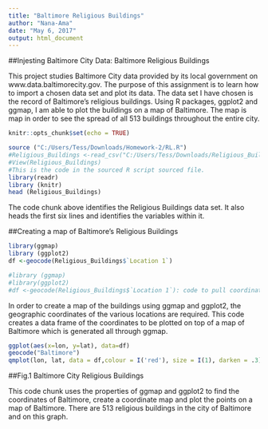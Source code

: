 ```yaml
---
title: "Baltimore Religious Buildings"
author: "Nana-Ama"
date: "May 6, 2017"
output: html_document
---
```

##Injesting Baltimore City Data: Baltimore Religious Buildings


This project studies Baltimore City data provided by its local government on www.data.baltimorecity.gov. The purpose of this assignment is to learn how to import a chosen data set and plot its data. The data set I have chosen is the record of Baltimore's religious buildings. Using R packages, ggplot2 and ggmap, I am able to plot the buildings on a map of Baltimore. The map is map in order to see the spread of all 513 buildings throughout the entire city.

```r
knitr::opts_chunk$set(echo = TRUE)
```

```r
source ("C:/Users/Tess/Downloads/Homework-2/RL.R")
#Religious_Buildings <-read_csv("C:/Users/Tess/Downloads/Religious_Buildings.csv)
#View(Religious_Buildings)
#This is the code in the sourced R script sourced file.  
library(readr)
library (knitr)
head (Religious_Buildings)
```

The code chunk above identifies the Religious Buildings data set. It also heads the first six lines and identifies the variables within it.

##Creating a map of Baltimore's Religious Buildings

```r
library(ggmap)
library (ggplot2)
df <-geocode(Religious_Buildings$`Location 1`)
```

```r
#library (ggmap)
#library(ggplot2)
#df <-geocode(Religious_Buildings$`Location 1`): code to pull coordinates
```
In order to create a map of the buildings using ggmap and ggplot2, the geographic coordinates of the various locations are required. This code creates a data frame of the coordinates to be plotted on top of a map of Baltimore which is generated all through ggmap.
```r
ggplot(aes(x=lon, y=lat), data=df)
geocode("Baltimore")
qmplot(lon, lat, data = df,colour = I('red'), size = I(1), darken = .3)
```

##Fig.1 Baltimore City Religious Buildings


This code chunk uses the properties of ggmap and ggplot2 to find the coordinates of Baltimore, create a coordinate map and plot the points on a map of Baltimore. There are 513 religious buildings in the city of Baltimore and on this graph.